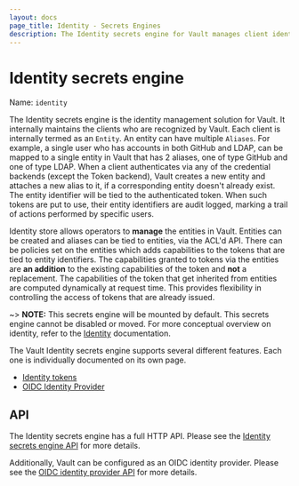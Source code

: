 ```yaml
---
layout: docs
page_title: Identity - Secrets Engines
description: The Identity secrets engine for Vault manages client identities.
---
```


# Identity secrets engine

Name: `identity`

The Identity secrets engine is the identity management solution for Vault. It
internally maintains the clients who are recognized by Vault. Each client is
internally termed as an `Entity`. An entity can have multiple `Aliases`. For
example, a single user who has accounts in both GitHub and LDAP, can be mapped
to a single entity in Vault that has 2 aliases, one of type GitHub and one of
type LDAP. When a client authenticates via any of the credential backends
(except the Token backend), Vault creates a new entity and attaches a new
alias to it, if a corresponding entity doesn't already exist. The entity identifier will
be tied to the authenticated token. When such tokens are put to use, their
entity identifiers are audit logged, marking a trail of actions performed by
specific users.

Identity store allows operators to **manage** the entities in Vault. Entities
can be created and aliases can be tied to entities, via the ACL'd API. There
can be policies set on the entities which adds capabilities to the tokens that
are tied to entity identifiers. The capabilities granted to tokens via the
entities are **an addition** to the existing capabilities of the token and
**not** a replacement. The capabilities of the token that get inherited from
entities are computed dynamically at request time. This provides flexibility in
controlling the access of tokens that are already issued.

~> **NOTE:** This secrets engine will be mounted by default. This secrets engine
cannot be disabled or moved. For more conceptual overview on identity, refer to
the [Identity](/vault/docs/concepts/identity) documentation.

The Vault Identity secrets engine supports several different features. Each
one is individually documented on its own page.

- [Identity tokens](/vault/docs/secrets/identity/identity-token)
- [OIDC Identity Provider](/vault/docs/secrets/identity/oidc-provider)

## API

The Identity secrets engine has a full HTTP API. Please see the
[Identity secrets engine API](/vault/api-docs/secret/identity) for more
details.

Additionally, Vault can be configured as an OIDC identity provider. Please see
the [OIDC identity provider API](/vault/api-docs/secret/identity/oidc-provider) for
more details.
